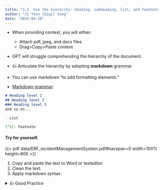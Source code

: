 ```yaml
---
title: "3.2  Use the hierarchy: Heading, subheading, list, and footnotes"
author: "Ji Yeon (Gigi) Sung" 
date: "2025-04-28"
---
```


- When providing context, you will either:
    - Attach pdf, jpeg, and docx files
    - Drag>Copy>Paste content
- GPT will struggle comprehending the hierarchy of the document.
- 👍 Articulate the hierarchy by adopting **markdown** grammar. 

- You can use markdown "to add formatting elements." 
- [Markdown grammar](https://www.markdownguide.org/basic-syntax/):

```markdown
# Heading level 1 
## Heading level 2
### Heading level 3
and so on...

- List  

[^1]: Footnote  
```

#### Try for yourself.

{{< pdf data/ERF_incidentManagementSystem.pdf#navspan=0 width=100% height=800 >}}

1. Copy and paste the text to Word or texteditor.
2. Clean the text.
3. Apply markdown syntax.

<details>
<summary>👍 Good Practice</summary>

- You use markdown to give hierarchy to the document.
- You use # to indicate heading levels.
- You use - for lists.
- You use [^28] for footnote.

````markdown
Summarize the following excerpt from Emergency Response Framework guideline:

```

# Incident management system

The grading of an emergency triggers the activation of WHO’s IMS, which provides a standardized yet flexible approach to managing WHO’s response. WHO applies the IMS regardless of the underlying hazard, scale or operational context of the emergency. The IMS approach is internationally recognized as best practice for emergency management.

## Key concepts and principles

Standardized emergency functions. These are key functions for any emergency response, brought together in a unified structure regardless of the number of people involved in the operations. For WHO, the core IMS functions are:

- leadership and coordination
- planning and monitoring
- operations support and logistics
- technical expertise and health operations
- health information and epidemiology
- partner coordination and engagement
- finance and administration.

Flexibility, adaptability and scalability. The IMS is applicable to all types and scales of emergencies. It can be easily adapted as needs evolve, while maintaining standards and predictability.

Interoperability. The IMS allows WHO to interact and work more effectively with operational partners. This includes functional interoperability (for example, use of standardized terminology and procedures) and technological interoperability (for example, standardized telecommunications). Interoperability is also promoted through WHO’s adherence to interagency protocols and procedures.

## Activation of the IMS

Within 24 hours of grading, WHO will:

- ensure the safety and security of all staff;[^28]
- appoint an incident manager in country (and at regional and headquarters offices as required) for a minimum
initial period of three months;
- establish an incident management team (IMT) in country to cover critical IMS functions, which will be done
initially through repurposing of country office staff, alongside ministry of health and field partners;
- activate the emergency SOPs;
- establish contact with government officials, partners and other relevant stakeholders;
- determine the need for surge support to the country for critical IMS functions. This determination is made
following an assessment of country office capacity to manage the emergency during the grading call. Surge support may also be needed at regional office and headquarters;
- begin the deployment of surge support on a no regrets basis, as needed;
- designate an interim PSEAH resource person;
- elaborate the initial response objectives and action plan, until a more detailed plan is developed;
- establish an incident management support team (IMST) at regional and headquarters levels to mobilize and coordinate Organization-wide and partner support
- for Grade 2 and Grade 3 responses. The structure of IMSTs can vary, but always supports the in-country IMT functions as required. A focal point will be appointed at regional level, and if necessary, at headquarters level, to provide any required support for Grade 1 emergencies.



[^28]  Ensuring the safety and security of staff is an ongoing activity and does not depend on grading.

```


````